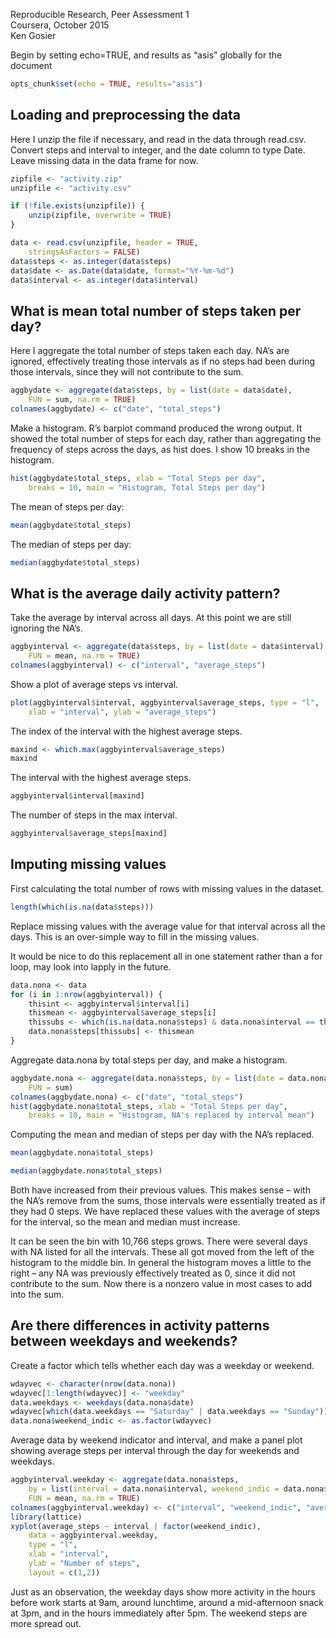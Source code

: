 Reproducible Research, Peer Assessment 1      
Coursera, October 2015      
Ken Gosier

Begin by setting echo=TRUE, and results as "asis"
globally for the document

```r
opts_chunk$set(echo = TRUE, results="asis")
```

## Loading and preprocessing the data

Here I unzip the file if necessary, and read in the
data through read.csv. Convert steps and interval to integer,
and the date column to type Date. Leave missing data in the
data frame for now.

```r
zipfile <- "activity.zip"
unzipfile <- "activity.csv"

if (!file.exists(unzipfile)) {
    unzip(zipfile, overwrite = TRUE)
}

data <- read.csv(unzipfile, header = TRUE,
    stringsAsFactors = FALSE)
data$steps <- as.integer(data$steps)
data$date <- as.Date(data$date, format="%Y-%m-%d")
data$interval <- as.integer(data$interval)
```

## What is mean total number of steps taken per day?

Here I aggregate the total number of steps taken each day.
NA's are ignored, effectively treating those intervals
as if no steps had been during those intervals, since they
will not contribute to the sum.

```r
aggbydate <- aggregate(data$steps, by = list(date = data$date),
    FUN = sum, na.rm = TRUE)
colnames(aggbydate) <- c("date", "total_steps")
```

Make a histogram. R's barplot command produced the wrong
output. It showed the total number of steps for each
day, rather than aggregating the frequency of steps across
the days, as hist does. I show 10 breaks in the histogram.

```r
hist(aggbydate$total_steps, xlab = "Total Steps per day",
    breaks = 10, main = "Histogram, Total Steps per day")
```

The mean of steps per day:

```r
mean(aggbydate$total_steps)
```

The median of steps per day:


```r
median(aggbydate$total_steps)

```

## What is the average daily activity pattern?

Take the average by interval across all days. At this point
we are still ignoring the NA's.

```r
aggbyinterval <- aggregate(data$steps, by = list(date = data$interval),
    FUN = mean, na.rm = TRUE)
colnames(aggbyinterval) <- c("interval", "average_steps")
```

Show a plot of average steps vs interval.

```r
plot(aggbyinterval$interval, aggbyinterval$average_steps, type = "l",
    xlab = "interval", ylab = "average_steps")
```

The index of the interval with the highest average steps.

```r
maxind <- which.max(aggbyinterval$average_steps)
maxind
```

The interval with the highest average steps.

```r
aggbyinterval$interval[maxind]

```

The number of steps in the max interval.

```r
aggbyinterval$average_steps[maxind]
```

## Imputing missing values

First calculating the total number of rows with missing values
in the dataset.

```r
length(which(is.na(data$steps)))
```

Replace missing values with the average value for that interval
across all the days. This is an over-simple way to fill in
the missing values.

It would be nice to do this replacement all in one statement
rather than a for loop, may look into lapply in the future.

```r
data.nona <- data
for (i in 1:nrow(aggbyinterval)) {
    thisint <- aggbyinterval$interval[i]
    thismean <- aggbyinterval$average_steps[i]
    thissubs <- which(is.na(data.nona$steps) & data.nona$interval == thisint)
    data.nona$steps[thissubs] <- thismean
}
```

Aggregate data.nona by total steps per day, and make a histogram.

```r
aggbydate.nona <- aggregate(data.nona$steps, by = list(date = data.nona$date),
    FUN = sum)
colnames(aggbydate.nona) <- c("date", "total_steps")
hist(aggbydate.nona$total_steps, xlab = "Total Steps per day",
    breaks = 10, main = "Histogram, NA's replaced by interval mean")
```

Computing the mean and median of steps per day with the NA's replaced.

```r
mean(aggbydate.nona$total_steps)
```

```r
median(aggbydate.nona$total_steps)
```

Both have increased from their previous values. This makes sense -- with
the NA's remove from the sums, those intervals were essentially treated
as if they had 0 steps. We have replaced these values with the average of
steps for the interval, so the mean and median must increase.

It can be seen the bin with 10,766 steps grows. There were several days with
NA listed for all the intervals. These all got moved from the left of the
histogram to the middle bin. In general the histogram moves a little to the
right -- any NA was previously effectively treated as 0, since it did
not contribute to the sum. Now there is a nonzero value in most cases
to add into the sum.

## Are there differences in activity patterns between weekdays and weekends?

Create a factor which tells whether each day was a weekday or weekend.

```r
wdayvec <- character(nrow(data.nona))
wdayvec[1:length(wdayvec)] <- "weekday"
data.weekdays <- weekdays(data.nona$date)
wdayvec[which(data.weekdays == "Saturday" | data.weekdays == "Sunday")] = "weekend"
data.nona$weekend_indic <- as.factor(wdayvec)
```

Average data by weekend indicator and interval, and make a panel plot
showing average steps per interval through the day for weekends and
weekdays.

```r
aggbyinterval.weekday <- aggregate(data.nona$steps,
    by = list(interval = data.nona$interval, weekend_indic = data.nona$weekend_indic),
    FUN = mean, na.rm = TRUE)
colnames(aggbyinterval.weekday) <- c("interval", "weekend_indic", "average_steps")
library(lattice)
xyplot(average_steps ~ interval | factor(weekend_indic),
    data = aggbyinterval.weekday,
    type = "l",
    xlab = "interval",
    ylab = "Number of steps",
    layout = c(1,2))
```

Just as an observation, the weekday days show more activity in the hours before
work starts at 9am, around lunchtime, around a mid-afternoon snack at 3pm, and
in the hours immediately after 5pm. The weekend steps are more spread out.
